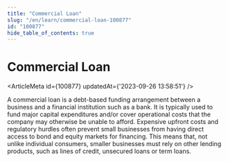 ```yaml
---
title: "Commercial Loan"
slug: "/en/learn/commercial-loan-100877"
id: "100877"
hide_table_of_contents: true
---
```



# Commercial Loan

<ArticleMeta id={100877} updatedAt={'2023-09-26 13:58:51'} />
<div className='border-solid border-b border-t-0 my-4 border-[var(--ifm-color-gray-300)]' />

A commercial loan is a debt-based funding arrangement between a business and a financial institution such as a bank. It is typically used to fund major capital expenditures and/or cover operational costs that the company may otherwise be unable to afford. Expensive upfront costs and regulatory hurdles often prevent small businesses from having direct access to bond and equity markets for financing. This means that, not unlike individual consumers, smaller businesses must rely on other lending products, such as lines of credit, unsecured loans or term loans.
